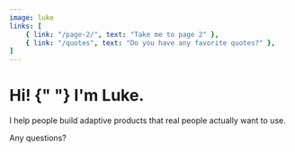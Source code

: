 ```yaml
---
image: luke
links: [
    { link: "/page-2/", text: "Take me to page 2" },
    { link: "/quotes", text: "Do you have any favorite quotes?" },
]
---
```



<h1>
    <motion.div
        initial={{ y: "15em" }}
        animate={{ y: 0 }}
        style={{display: "inline-block"}}
    >
        Hi!
    </motion.div>{" "}
I'm Luke.
</h1>
<p>
I help people build adaptive products that real people actually want to
use.
</p>
<p>Any questions?</p>
